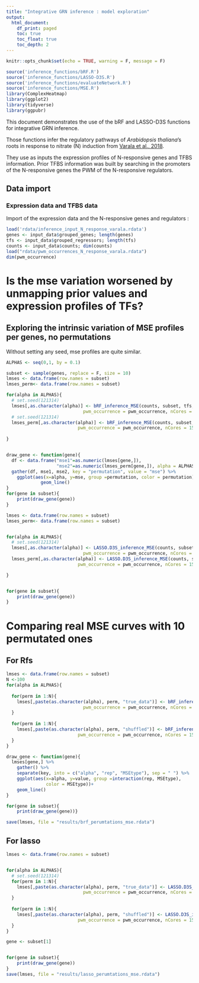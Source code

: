 ```yaml
---
title: "Integrative GRN inference : model exploration"
output: 
  html_document:
    df_print: paged
    toc: true
    toc_float: true
    toc_depth: 2
---
```



```r
knitr::opts_chunk$set(echo = TRUE, warning = F, message = F)

source('inference_functions/bRF.R')
source('inference_functions/LASSO-D3S.R')
source('inference_functions/evaluateNetwork.R')
source('inference_functions/MSE.R')
library(ComplexHeatmap)
library(ggplot2)
library(tidyverse)
library(ggpubr)
```

This document demonstrates the use of the bRF and LASSO-D3S functions for integrative GRN inference.

Those functions infer the regulatory pathways of *Arabidopsis thaliana*'s roots in response to nitrate (N) induction from [Varala et al., 2018](https://www.ncbi.nlm.nih.gov/geo/query/acc.cgi?acc=GSE97500).

They use as inputs the expression profiles of N-responsive genes and TFBS information. 
Prior TFBS information was built by searching in the promoters of the N-responsive genes the PWM of the N-responsive regulators. 

## Data import

### Expression data and TFBS data

Import of the expression data and the N-responsive genes and regulators :

```r
load('rdata/inference_input_N_response_varala.rdata')
genes <- input_data$grouped_genes; length(genes)
tfs <- input_data$grouped_regressors; length(tfs)
counts <- input_data$counts; dim(counts)
load("rdata/pwm_occurrences_N_response_varala.rdata")
dim(pwm_occurrence)
```



# Is the mse variation worsened by unmapping prior values and expression profiles of TFs?


## Exploring the intrinsic variation of MSE profiles per genes, no permutations

Without setting any seed, mse profiles are quite similar.

```r
ALPHAS <- seq(0,1, by = 0.1)

subset <- sample(genes, replace = F, size = 10)
lmses <- data.frame(row.names = subset)
lmses_perm<- data.frame(row.names = subset)

for(alpha in ALPHAS){
  # set.seed(121314)
  lmses[,as.character(alpha)] <- bRF_inference_MSE(counts, subset, tfs, alpha = alpha, nTrees = 4000,
                             pwm_occurrence = pwm_occurrence, nCores = 15)
  # set.seed(121314)
  lmses_perm[,as.character(alpha)] <- bRF_inference_MSE(counts, subset, tfs, alpha = alpha, nTrees = 4000,
                           pwm_occurrence = pwm_occurrence, nCores = 15, tf_expression_permutation = F)
  
}


draw_gene <- function(gene){
  df <- data.frame("mse1"=as.numeric(lmses[gene,]), 
                   "mse2"=as.numeric(lmses_perm[gene,]), alpha = ALPHAS)
  gather(df, mse1, mse2, key = "permutation", value = "mse") %>%
    ggplot(aes(x=alpha, y=mse, group =permutation, color = permutation))+
             geom_line()
}
for(gene in subset){
    print(draw_gene(gene))
}

```

```r
lmses <- data.frame(row.names = subset)
lmses_perm<- data.frame(row.names = subset)


for(alpha in ALPHAS){
  # set.seed(121314)
  lmses[,as.character(alpha)] <- LASSO.D3S_inference_MSE(counts, subset, tfs, alpha = alpha, N=200,
                             pwm_occurrence = pwm_occurrence, nCores = 15)
  lmses_perm[,as.character(alpha)] <- LASSO.D3S_inference_MSE(counts, subset, tfs, alpha = alpha, N=200,
                           pwm_occurrence = pwm_occurrence, nCores = 15, tf_expression_permutation = F)

}


for(gene in subset){
    print(draw_gene(gene))
}
```

# Comparing real MSE curves with 10 permutated ones


## For Rfs

```r
lmses <- data.frame(row.names = subset)
N <-100
for(alpha in ALPHAS){
  
  for(perm in 1:N){
    lmses[,paste(as.character(alpha), perm, "true_data")] <- bRF_inference_MSE(counts, subset, tfs, alpha = alpha, nTrees = 4000,
                             pwm_occurrence = pwm_occurrence, nCores = 15, tf_expression_permutation = F)
  }
  
  for(perm in 1:N){
    lmses[,paste(as.character(alpha), perm, "shuffled")] <- bRF_inference_MSE(counts, subset, tfs, alpha = alpha, nTrees = 4000,
                           pwm_occurrence = pwm_occurrence, nCores = 15, tf_expression_permutation = T)
  }
}

draw_gene <- function(gene){
  lmses[gene,] %>%
    gather() %>%
    separate(key, into = c("alpha", "rep", "MSEtype"), sep = " ") %>%
    ggplot(aes(x=alpha, y=value, group =interaction(rep, MSEtype), 
               color = MSEtype))+
    geom_line()
}

for(gene in subset){
    print(draw_gene(gene))}

save(lmses, file = "results/brf_perumtations_mse.rdata")
```

## For lasso 

```r
lmses <- data.frame(row.names = subset)


for(alpha in ALPHAS){
  # set.seed(121314)
  for(perm in 1:N){
    lmses[,paste(as.character(alpha), perm, "true_data")] <- LASSO.D3S_inference_MSE(counts, subset, tfs, alpha = alpha, N=100,
                             pwm_occurrence = pwm_occurrence, nCores = 15, tf_expression_permutation = F)
  }
  
  for(perm in 1:N){
    lmses[,paste(as.character(alpha), perm, "shuffled")] <- LASSO.D3S_inference_MSE(counts, subset, tfs, alpha = alpha, N=100,
                           pwm_occurrence = pwm_occurrence, nCores = 15, tf_expression_permutation = T)
  }
}

gene <- subset[1]


for(gene in subset){
    print(draw_gene(gene))
}
save(lmses, file = "results/lasso_perumtations_mse.rdata")

```





























